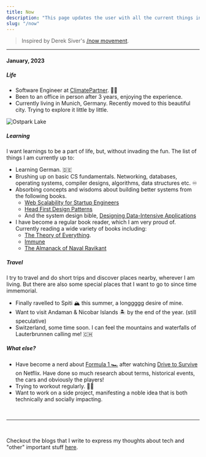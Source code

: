 ```yaml
---
title: Now
description: "This page updates the user with all the current things in my life."
slug: "/now"
---
```


> Inspired by Derek Siver's <a target="_blank" rel="noreferrer" href="https://nownownow.com/about">/now movement</a>.

---

#### January, 2023

##### Life

- Software Engineer at <a target="_blank" rel="noreferrer" href="https://climatepartner.com">ClimatePartner</a>. 👨‍💻
- Been to an office in person after 3 years, enjoying the experience.
- Currently living in Munich, Germany. Recently moved to this beautiful city. Trying to explore it little by little.

![Ostpark Lake](./ostpark.jpeg)

##### <span id="learning">Learning</span>

I want learnings to be a part of life, but, without invading the fun. The list of things I am currently up to:

- Learning German. 🇩🇪
- Brushing up on basic CS fundamentals. Networking, databases, operating systems, compiler designs, algorithms, data structures etc. ♾
- Absorbing concepts and wisdoms about building better systems from the following books.
    - <a target="_blank" rel="noreferrer" href="https://www.goodreads.com/book/show/23615147-web-scalability-for-startup-engineers">Web Scalability for Startup Engineers</a>
    - <a target="_blank" rel="noreferrer" href="https://www.goodreads.com/book/show/58128.Head_First_Design_Patterns">Head First Design Patterns</a>
    - And the system design bible, <a target="_blank" rel="noreferrer" href="https://www.goodreads.com/book/show/23463279-designing-data-intensive-applications">Designing Data-Intensive Applications</a>
- I have become a regular book reader, which I am very proud of. Currently reading a wide variety of books including:
    - <a target="_blank" rel="noreferrer" href="https://www.goodreads.com/book/show/449573.The_Theory_of_Everything">The Theory of Everything</a>.
    - <a target="_blank" rel="noreferrer" href="https://www.goodreads.com/book/show/57423646-immune">Immune</a>
    - <a target="_blank" rel="noreferrer" href="https://www.goodreads.com/book/show/54898389-the-almanack-of-naval-ravikant">The Almanack of Naval Ravikant</a>

##### Travel

I try to travel and do short trips and discover places nearby, wherever I am living. But there are also some special places that I want to go to since time immemorial.

- Finally ravelled to Spiti 🏔 this summer, a longgggg desire of mine.
- Want to visit Andaman & Nicobar Islands 🏝 by the end of the year. (still speculative)
- Switzerland, some time soon. I can feel the mountains and waterfalls of Lauterbrunnen calling me! 🇨🇭


##### What else?

- Have become a nerd about <a target="_blank" rel="noreferrer" href="https://formula1.com">Formula 1 🏎</a> after watching <a target="_blank" rel="noreferrer" href="https://www.imdb.com/title/tt8289930/">Drive to Survive</a> on Netflix. Have done so much research about terms, historical events, the cars and obviously the players!
- Trying to workout regularly. 🏋️‍♂️
- Want to work on a side project, manifesting a noble idea that is both technically and socially impacting.

<br />

---

<br />

Checkout the blogs that I write to express my thoughts about tech and "other" important stuff [here](/blog).
